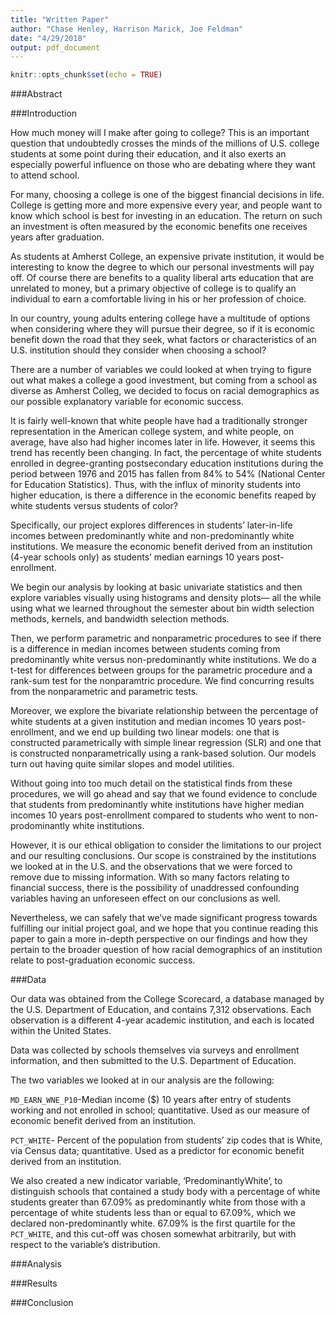 ```yaml
---
title: "Written Paper"
author: "Chase Henley, Harrison Marick, Joe Feldman"
date: "4/29/2018"
output: pdf_document
---
```


```r
knitr::opts_chunk$set(echo = TRUE)
```

###Abstract

###Introduction

How much money will I make after going to college? This is an important question  that undoubtedly crosses the minds of the millions of U.S. college students at some point during their education, and it also exerts an especially powerful influence on those who are debating where they want to attend school.

For many, choosing a college is one of the biggest financial decisions in life. College is getting more and more expensive every year, and people want to know which school is best for investing in an education. The return on such an investment is often measured by the economic benefits one receives years after graduation.

As students at Amherst College, an expensive private institution, it would be interesting to know the degree to which our personal investments will pay off. Of course there are benefits to a quality liberal arts education that are unrelated to money, but a primary objective of college is to qualify an individual to earn a comfortable living in his or her profession of choice. 

In our country, young adults entering college have a multitude of options when considering where they will pursue their degree, so if it is economic benefit down the road that they seek, what factors or characteristics of an U.S. institution should they consider when choosing a school?

There are a number of variables we could looked at when trying to figure out what makes a college a good investment, but coming from a school as diverse as Amherst Colleg, we decided to focus on racial demographics as our possible explanatory variable for economic success.

It is fairly well-known that white people have had a traditionally stronger representation in the American college system, and white people, on average, have also had higher incomes later in life. However, it seems this trend has recently been changing. In fact, the percentage of white students enrolled in degree-granting postsecondary education institutions during the period between 1976 and 2015 has fallen from 84% to 54% (National Center for Education Statistics). Thus, with the influx of minority students into higher education, is there a difference in the economic benefits reaped by white students versus students of color?

Specifically, our project explores differences in students' later-in-life incomes between predominantly white and non-predominantly white institutions. We measure the economic benefit derived from an institution (4-year schools only) as students' median earnings 10 years post-enrollment.

We begin our analysis by looking at basic univariate statistics and then explore variables visually using histograms and density plots— all the while using what we learned throughout the semester about bin width selection methods, kernels, and bandwidth selection methods.

Then, we perform parametric and nonparametric procedures to see if there is a difference in median incomes between students coming from predominantly white versus non-predominantly white institutions. We do a t-test for differences between groups for the parametric procedure and a rank-sum test for the nonparamtric procedure. We find concurring results from the nonparametric and parametric tests.

Moreover, we explore the bivariate relationship between the percentage of white students at a given institution and median incomes 10 years post-enrollment, and we end up building two linear models: one that is constructed parametrically with simple linear regression (SLR) and one that is constructed nonparametrically using a rank-based solution.  Our models turn out having quite similar slopes and model utilities.

Without going into too much detail on the statistical finds from these procedures, we will go ahead and say that we found evidence to conclude that students from predominantly white institutions have higher median incomes 10 years post-enrollment compared to students who went to non-prodominantly white institutions. 

However, it is our ethical obligation to consider the limitations to our project and our resulting conclusions. Our scope is constrained by the institutions we looked at in the U.S. and the observations that we were forced to remove due to missing information. With so many factors relating to financial success, there is the possibility of unaddressed confounding variables having an unforeseen effect on our conclusions as well.

Nevertheless, we can safely that we've made significant progress towards fulfilling our initial project goal, and we hope that you continue reading this paper to gain a more in-depth perspective on our findings and how they pertain to the broader question of how racial demographics of an institution relate to post-graduation economic success.

###Data

Our data was obtained from the College Scorecard, a database managed by the U.S. Department of Education, and contains 7,312 observations. Each observation is a different 4-year academic institution, and each is located within the United States. 

Data was collected by schools themselves via surveys and enrollment information, and then submitted to the U.S. Department of Education.

The two variables we looked at in our analysis are the following:

`MD_EARN_WNE_P10`-Median income ($) 10 years after entry of students working and not enrolled in school; quantitative. Used as our measure of economic benefit derived from an institution.

`PCT_WHITE`- Percent of the population from students' zip codes that is White, via Census data; quantitative. Used as a predictor for economic benefit derived from an institution.

We also created a new indicator variable, 'PredominantlyWhite', to distinguish schools that contained a study body with a percentage of white students greater than 67.09% as predominantly white from those with a percentage of white students less than or equal to 67.09%, which we declared non-predominantly white.  67.09% is the first quartile for the `PCT_WHITE`, and this cut-off was chosen somewhat arbitrarily, but with respect to the variable's distribution.


###Analysis

###Results

###Conclusion




